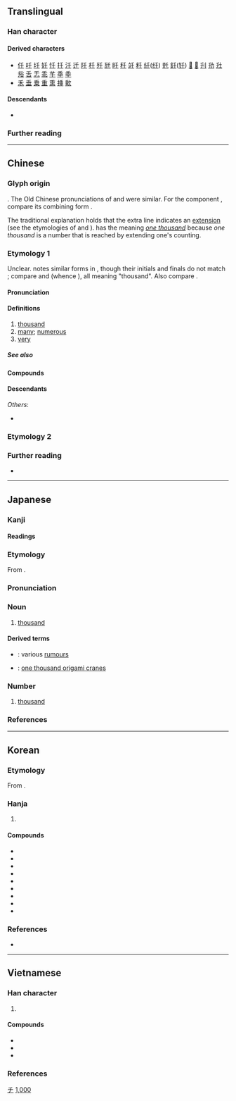 {{also|于|仟|壬|干|韆}}
{{character info}}
==Translingual==
{{stroke order|strokes=3}}
{{stroke order|type=animate}}

===Han character===
{{Han char|rn=24|rad=十|as=01|sn=3|four=20400|canj=HJ|ids=⿱丿十}}

====Derived characters====
* [[仟]] [[吀]] [[圲]] [[奷]] [[忏]] [[扦]] [[汘]] [[迁]] [[阡]] [[杄]] [[歼]] [[瓩]] [[䀒]] [[䄭]] [[竏]] [[粁]] [[䊹]]([[纤]]) [[兛]] [[釺]]([[钎]]) [[𠦳]] [[𡶨]] [[刋]] [[㔓]] [[圱]] [[谸]] [[舌]] [[忎]] [[乖]] [[芊]] [[秊]] [[䄹]]
* [[禾]] [[垂]] [[乗]] [[重]] [[熏]] [[挿]] [[㰱]]

====Descendants====
* {{l|ja|チ}} {{q|[[katakana|Katakana]] character derived from [[man'yōgana]]}}

===Further reading===
{{Han ref|kx=0155.190|dkj=02697|dj=0351.020|hdz=10059.010|uh=5343}}

[[Category:Han characters from which katakana were derived|チ]]

----

==Chinese==

===Glyph origin===
{{Han etym}}
{{Han compound|一|人|c1=s|c2=p|ls=psc|t1=one, signifying a number}}. The Old Chinese pronunciations of {{och-l|千}} and {{och-l|人}} were similar. For the component {{zh-l|*人}}, compare its combining form {{zh-l|*亻}}.

The traditional explanation holds that the extra line indicates an [[extension]] (see the etymologies of {{zh-l|*年}} and {{zh-l|*延}}). {{lang|zh|千}} has the meaning ''[[one thousand]]'' because ''one thousand'' is a number that is reached by extending one's counting.

===Etymology 1===
{{zh-forms|alt=仟-financial}}
Unclear. {{zh-ref|Schuessler (2007)}} notes similar forms in {{cog|mkh|-}}, though their initials and finals do not match {{cog|och|-}}; compare {{cog|vi|nghìn}} and {{cog|omx|lṅim}} (whence {{cog|mnw|လ္ၚီ|tr=ŋìm}}), all meaning "thousand". Also compare {{cog|qfa-lic-pro|*C-ŋin}}.

====Pronunciation====
{{zh-pron
|m=qiān
|m-s=qian1
|dg=чян1
|c=cin1
|c-t=ten1
|g=qien1
|h=pfs=chhiên;gd=qiên1
|j=qie1
|mb=cháing
|md=chiĕng
|mn=xm,zz,tw,pn,sg:chheng/qz:chhuiⁿ/chhian
|mn_note=chheng/chhuiⁿ - vernacular; chhian - literary
|mn-t=coin1/cain1
|mn-t_note=cain1 - Huilai, Jieyang, Chaoyang; coin1 - other places
|w=1qi
|x=cienn1
|mc=y
|oc=y
|ma=zh-qiān.ogg
|cat=num,det,pron,a,adv
}}

====Definitions====
{{zh-hanzi}}

# [[thousand]]
# [[many]]; [[numerous]]
# [[very]]

=====See also=====
{{Chinese-numbers}}

====Compounds====
{{zh-der|千里姻緣一線牽|一刻千金|一壺千金|一字千金|一念三千|一擲千金|一日千里|一曲千金|一瀉千里|一笑千金|一舉千里|一落千丈|一言千金|一諾千金|一飯千金|一髮千鈞|三千世界|三千弟子|三千珠履|三百千千|下筆千言|不遠千里|中千世界|二千石|人千人萬|來千去萬|倚馬千言|僮手指千|儀態萬千|八千子弟|千乘|千乘萬騎|千乞|千了百當|千人所指|千仇萬恨|千仞|千佛塔|千佛山|千佛洞|千依百順|千依萬順|千倉萬箱|千億|千兵萬馬|千刀萬剁|千刀萬剮|千刁萬惡|千千|千千萬萬|千古|千古事|千古傳誦|千古未聞|千古流傳|千古獨步|千古絕唱|千古罪人|千叮萬囑|千呼萬喚|千咒萬罵|千喚萬喚|千夫|千夫所指|千夫長|千奇百怪|千妥萬妥|千妥萬當|千嬌百媚|千嬌百態|千孔百瘡|千字文|千家姓|千家萬戶|千家詩|千尋|千層糕|千山山脈|千山萬壑|千山萬水|千岐萬轍|千島群島|千嶂|千巖萬壑|千巖萬谷|千巖競秀|千差萬別|千年|千年萬載|千年艾|千思萬想|千恩萬謝|千愁萬恨|千愁萬慮|千愁萬緒|千態萬狀|千慮一失|千慮一得|千戶|千挑百選|千挑萬選|千推萬阻|千支萬派|千斤|千斤頂|千方百計|千方萬計|千日紅|千日菊|千日酒|千村萬落|千條萬端|千條萬緒|千歡萬喜|千歲|千歲一時|千湖國|千牛|千牛刀|千狀萬態|千狀萬端|千瓦|千瓦時|千生萬死|千瘡百孔|千百成群|千真萬真|千真萬確|千石|千萬|千萬買鄰|千秋|千秋佳城|千秋萬世|千秋萬代|千秋萬古|千秋萬歲|千秋節|千端萬緒|千篇一律|千紅萬紫|千絲萬縷|千緒萬端|千總|千般|千般萬樣|千葉|千言萬語|千變萬化|千變萬狀|千赫|千足港條|千軍萬馬|千載|千載一合|千載一時|千載一會|千載一逢|千載一遇|千載揚名|千載獨步|千載難逢|千辛百苦|千辛萬苦|千迴百折|千迴百轉|千里|千里一曲|千里命駕|千里猶面|千里眼|千里移檄|千里足|千里迢迢|千里迢遙|千里達|千里鏡|千里馬|千里駒|千里鵝毛|千金|千金一刻|千金一擲|千金一笑|千金一諾|千金之子|千金之家|千金小姐|千金市骨|千金敝帚|千金裘|千金要方|千金記|千金買笑|千金買骨|千金軀|千鈞|千鈞一髮|千鈞重負|千錘百鍊|千鍾粟|千門|千門萬戶|千難萬險|千難萬難|千面人|千章|千頃陂|千頭橘奴|千頭百緒|千頭萬緒|千鬼百怪|各有千秋|咫尺千里|垂馨千祀|壁立千仞|大千|大千世界|大業千秋|小千世界|尺寸千里|尺幅千里|弊帚千金|弱水三千|張千|張大千|志在千里|感慨萬千|成千上萬|成千成萬|成千累萬|成千論萬|打個千兒|打千|掛千|撥萬論千|撥萬輪千|敝帚千金|數以千計|日行千里|日轉千街|日轉千階|柔情萬千|橫掃千軍|殺千刀|毫釐千里|氣象萬千|決勝千里|決策千里|沃野千里|流血千里|無千大萬|無千帶數|無千無萬|片石千鈞|獨立千古|白千層|百了千當|百卉千葩|百媚千嬌|百子千孫|百孔千創|百孔千瘡|百巧千窮|百拙千醜|百歲千秋|百紫千紅|百縱千隨|百計千心|百計千方|百計千謀|百謀千計|百鍛千練|盈千累百|盈千累萬|瞬息千變|萬代千秋|萬兒八千|萬別千差|萬剮千刀|萬千|萬古千秋|萬壽千秋|萬戶千門|萬歲千秋|萬水千山|萬萬千千|萬紅千紫|萬紫千紅|萬緒千端|萬緒千頭|萬縷千絲|萬苦千辛|萬語千言|萬載千秋|萬馬千軍|秋千|立掃千言|筆掃千軍|老千|耍老千|肉重千斤|舉目千里|舳艫千里|英烈千秋|彪炳千古|要千取萬|說千說萬|論千論萬|謬以千里|豪釐千里|負笈千里|貽笑千古|貽笑千秋|赤地千里|跋涉千里|跛鱉千里|跬步千里|軸艫千里|轉戰千里|轉鬥千里|迢迢千里|運籌千里|遺恨千古|遺臭千年|風流千古|髮引千鈞|千泉|千手|千岩萬壑|千米|千手千眼觀音}}

====Descendants====
{{CJKV||せん|천|thiên}}
''Others'':
* {{desc|bor=1|za|cien||thousand}}

===Etymology 2===
{{zh-see|韆}}

===Further reading===
* {{thcwd|188}}

{{zh-cat|Beginning}}

----

==Japanese==

===Kanji===
{{ja-kanji|grade=1|rs=十01}}

====Readings====
{{ja-readings
|goon=せん
|kanon=せん
|kun=ち-
|nanori=かず, ゆき
}}

===Etymology===
{{ja-kanjitab|せん|yomi=o}}
From {{der|ja|ltc|sort=せん|-}} {{ltc-l|千|thousand}}. {{rfv-etym|ja}}

===Pronunciation===
{{ja-pron|yomi=o|せん|acc=1|acc_ref=DJR,NHK}}

===Noun===
{{ja-noun|ち}}

# [[thousand]]

====Derived terms====
* {{ja-r|千%名|ち%な}}: various [[rumour]]s
* {{ja-r|千%羽%鶴|せん%ば%づる}}: [[one thousand origami cranes]]
{{ja-number-number:千}}

===Number===
{{ja-pos|せん|numeral symbol}}

# [[thousand]]

===References===
<references/>

{{cln|ja|basic words|sort=せん}}
{{cln|ja|numeral symbols|sort=1000}}
{{cln|ja|words with multiple readings}}
{{topics|ja|Thousand|sort=せん}}

----

==Korean==

===Etymology===
From {{der|ko|ltc|-}} {{ltc-l|千}}. {{hanja-hunmong|쳔|chyen|雜語#하34A}}

===Hanja===
{{ko-hanja-search}}
{{ko-hanja|일천|천}}

# {{hanja form of|천|[[thousand]]}}

====Compounds====
{{der-top3|Compounds}}
* {{ko-l|천금|千金}}
* {{ko-l|천도|千島}}
* {{ko-l|천추|千秋}}
* {{ko-l|수천|數千}}
* {{ko-l|차천|且千}}
* {{ko-l|천리마|千里馬}}
* {{ko-l|천리안|千里眼}}
* {{ko-l|천군만마|千軍萬馬}}
* {{ko-l|천추만대|千秋萬代}}
{{der-bottom}}

===References===
* {{R:hanjadoc|965}}

[[Category:Korean numeral symbols|1,000]]

----

==Vietnamese==

===Han character===
{{vi-readings|rs=十01
|hanviet=thiên-tdcndg;tdcntd;gdhn;bonet;genibrel
|phienthiet=倉先 thương tiên
|nom=thiên-tdcndg;tdcntd;bonet;taberd, xiên-tdcndg
}}

# {{han tu form of|thiên|[[thousand]]}}

====Compounds====
{{der-top3|Compounds}}
* {{vi-l|千歲|thiên tuế}}
* {{vi-l|千年紀|thiên niên kỉ}}
* {{vi-l|千變萬化|thiên biến vạn hoá}}
{{der-bottom}}

===References===
<references/>